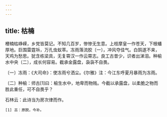 ```yaml
---
---
---
```

title: 枯楠
---




楩楠枯峥嵘，乡党皆莫记。不知几百岁，惨惨无生意。上枝摩皇一作苍天，下根蟠厚地。巨围雷霆坼，万孔虫蚁萃。冻雨落流胶〔一〕，冲风夺佳气。白鹄遂不来，天鸡为愁思。犹含栋梁具，无复霄汉一作云霄志。良工古昔少，识者出涕泪。种榆水中央〔二〕，成长何容易。截承金露盘，袅袅不自畏。

〔一〕冻雨：《大司命》：使冻雨兮洒尘。《尔雅》注：今江东呼夏月暴雨为冻雨。

〔二〕种榆：师古[1]曰：榆生水中，地卑而物贱。今截以承露盘，以柔脆之物而胜此重任，可不自畏乎？

石林云：此诗当为房次律而作。

	[1] 古：原脱，今补。